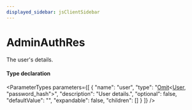 ```yaml
---
displayed_sidebar: jsClientSidebar
---
```



# AdminAuthRes

The user's details.

#### Type declaration

<ParameterTypes parameters={[
  {
    "name": "user",
    "type": "[Omit](internal.Omit.mdx)&#60;[User](../classes/internal.User.mdx), \"password_hash\"&#62;",
    "description": "User details.",
    "optional": false,
    "defaultValue": "",
    "expandable": false,
    "children": []
  }
]} />
